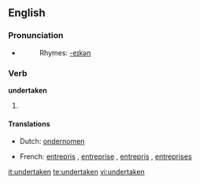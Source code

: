 ==English==

===Pronunciation===
* {{IPA|/ʌndəɻ'teɪkən/}}
*: Rhymes: [[Rhymes:English:-eɪkən|-eɪkən]]

===Verb===
'''undertaken'''

# {{past participle of|[[undertake]]}}

====Translations====
{{trans-top|past participle of undertake}}
* Dutch: [[ondernomen]]
{{trans-mid}}
* French: [[entrepris]] {{m}}, [[entreprise]] {{f}}, [[entrepris]] {{m|p}}, [[entreprises]] {{f|p}}
{{trans-bottom}}

[[it:undertaken]]
[[te:undertaken]]
[[vi:undertaken]]